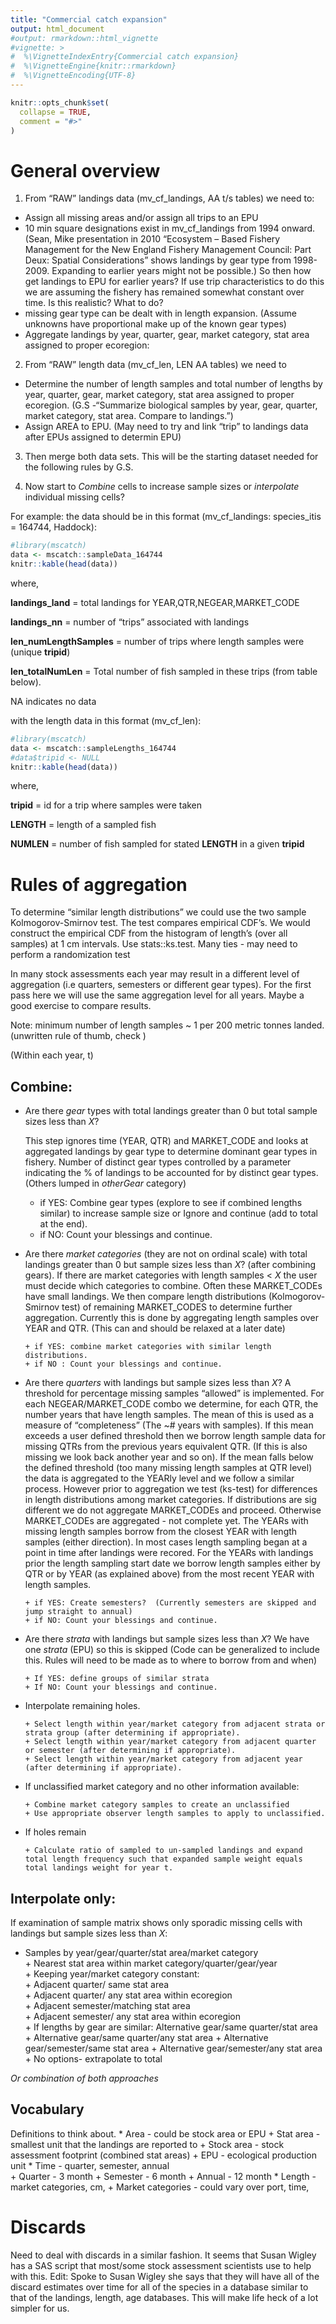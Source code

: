 ```yaml
---
title: "Commercial catch expansion"
output: html_document
#output: rmarkdown::html_vignette
#vignette: >
#  %\VignetteIndexEntry{Commercial catch expansion}
#  %\VignetteEngine{knitr::rmarkdown}
#  %\VignetteEncoding{UTF-8}
---
```


```r
knitr::opts_chunk$set(
  collapse = TRUE,
  comment = "#>"
)
```

# General overview

1. From "RAW" landings data (mv_cf_landings, AA t/s tables) we need to:

* Assign all missing areas and/or assign all trips to an EPU
* 10 min square designations exist in mv_cf_landings from 1994 onward. (Sean, Mike presentation in 2010 "Ecosystem – Based Fishery Management for the New England Fishery Management Council: Part Deux: Spatial Considerations" shows landings by gear type from 1998-2009. Expanding to earlier years might not be possible.) So then how get landings to EPU for earlier years? If use trip characteristics to do this we are assuming the fishery has remained somewhat constant over time. Is this realistic? What to do?
* missing gear type can be dealt with in length expansion. (Assume unknowns have proportional make up of the known gear types)
* Aggregate landings by year, quarter, gear, market category, stat area assigned to proper ecoregion:

2. From "RAW" length data (mv_cf_len, LEN AA tables) we need to 

* Determine the number of length samples and total number of lengths by year, quarter, gear, market category, stat area assigned to proper ecoregion. (G.S -"Summarize biological samples by year, gear, quarter, market category, stat area. Compare to landings.")
* Assign AREA to EPU. (May need to try and link "trip" to landings data after EPUs assigned to determin EPU)

3. Then merge both data sets. This will be the starting dataset needed for the following rules by G.S.

4. Now start to  *Combine* cells to increase sample sizes or *interpolate* individual missing cells? 

For example: the data should be in this format (mv_cf_landings: species_itis = 164744, Haddock):
``` r
#library(mscatch)
data <- mscatch::sampleData_164744
knitr::kable(head(data))
```

where,

**landings_land** = total landings for YEAR,QTR,NEGEAR,MARKET_CODE

**landings_nn** = number of "trips" associated with landings

**len_numLengthSamples** = number of trips where length samples were (unique **tripid**)

**len_totalNumLen** = Total number of fish sampled in these trips (from table below).

NA indicates no data

with the length data in this format (mv_cf_len):

``` r
#library(mscatch)
data <- mscatch::sampleLengths_164744
#data$tripid <- NULL
knitr::kable(head(data))
```

where,

**tripid** = id for a trip where samples were taken

**LENGTH** = length of a sampled fish

**NUMLEN** = number of fish sampled for stated **LENGTH** in a given **tripid**



# Rules of aggregation

To determine "similar length distributions" we could use the two sample Kolmogorov-Smirnov test. The test compares empirical CDF's. We would construct the empirical CDF from the histogram of length's (over all samples) at 1 cm intervals. Use stats::ks.test. Many ties - may need to perform a randomization test

In many stock assessments each year may result in a different level of aggregation (i.e quarters, semesters or different gear types).
For the first pass here we will use the same aggregation level for all years. Maybe a good exercise to compare results.

Note: minimum number of length samples ~ 1 per 200 metric tonnes landed. (unwritten rule of thumb, check )

(Within each year, t)

## Combine:

* Are there *gear* types with total landings greater than 0 but total sample sizes less than *X*?

    This step ignores time (YEAR, QTR) and  MARKET_CODE and looks at aggregated landings by gear type to determine dominant gear types in fishery. Number of distinct gear types controlled by a parameter indicating the % of landings to be accounted for by distinct gear types. (Others lumped in _otherGear_ category)
    
    
    + if YES: Combine gear types (explore to see if combined lengths similar) to increase sample size or Ignore and continue (add to total at the end).
    + if NO: Count your blessings and continue.  
    
    
* Are there *market categories* (they are not on ordinal scale) with total landings greater than 0 but sample sizes less than *X*? (after combining gears). If there are market categories with length samples < *X* the user must decide which categories to combine. Often these MARKET_CODEs have small landings. We then compare length distributions (Kolmogorov-Smirnov test) of remaining MARKET_CODES to determine further aggregation. Currently this is done by aggregating length samples over YEAR and QTR. (This can and should be relaxed at a later date)

	  + if YES: combine market categories with similar length distributions. 
	  + if NO : Count your blessings and continue.  
	  
* Are there *quarters* with landings but sample sizes less than *X*? A threshold for percentage missing samples "allowed" is implemented. For each NEGEAR/MARKET_CODE combo we determine, for each QTR, the number years that have length samples. The mean of this is used as a measure of "completeness" (The ~# years with samples). If this mean exceeds a user defined threshold then we borrow length sample data for missing QTRs from the previous years equivalent QTR. (If this is also missing we look back another year and so on). If the mean falls below the defined threshold (too many missing length samples at QTR level) the data is aggregated to the YEARly level and we follow a similar process. However prior to aggregation we test (ks-test) for differences in length distributions among market categories. If distributions are sig different we do not aggregate MARKET_CODEs and proceed. Otherwise MARKET_CODEs are aggregated - not complete yet. The YEARs with missing length samples borrow from the closest YEAR with length samples (either direction). In most cases length sampling began at a point in time after landings were recored. For the YEARs with landings prior the length sampling start date we borrow length samples either by QTR or by YEAR (as explained above) from the most recent YEAR with length samples.

	  + if YES: Create semesters?  (Currently semesters are skipped and jump straight to annual)
	  + if NO: Count your blessings and continue.  
	  
* Are there *strata* with landings but sample sizes less than *X*? We have one *strata* (EPU) so this is skipped (Code can be generalized to include this. Rules will need to be made as to where to borrow from and when)

	  + If YES: define groups of similar strata  
	  + If NO: Count your blessings and continue.  
	  
* Interpolate remaining holes.  

	  + Select length within year/market category from adjacent strata or strata group (after determining if appropriate).  
	  + Select length within year/market category from adjacent quarter or semester (after determining if appropriate).  
	  + Select length within year/market category from adjacent year (after determining if appropriate).  
	  
* If unclassified market category and no other information available:  

	  + Combine market category samples to create an unclassified  
	  + Use appropriate observer length samples to apply to unclassified. 
	  
* If holes remain  

	  + Calculate ratio of sampled to un-sampled landings and expand total length frequency such that expanded sample weight equals total landings weight for year t.





## Interpolate only:
If examination of sample matrix shows only sporadic missing cells with landings but sample sizes less than *X*:  

* Samples by year/gear/quarter/stat area/market category  
	  + Nearest stat area within market category/quarter/gear/year  
	  	  + Keeping year/market category constant:  
	  	  	  + Adjacent quarter/ same stat area  
	  	  	  	  + Adjacent quarter/ any stat area within ecoregion  
	  	  	  	  	  + Adjacent semester/matching stat area  
	  	  	  	  	  	  + Adjacent semester/ any stat area within ecoregion  
                            +  If lengths by gear are similar: Alternative gear/same quarter/stat area	
	  	  	  	  	  	  	  	  + Alternative gear/same quarter/any stat area
	  	  	  	  	  	  	  	  	  + Alternative gear/semester/same stat area
	  	  	  	  	  	  	  	  	  	  + Alternative gear/semester/any stat area
	  	  	  	  	  	  	  	  	  	  	  + No options- extrapolate to total

*Or combination of both approaches*

## Vocabulary
Definitions to think about.
* Area - could be stock area or EPU
	  + Stat area - smallest unit that the landings are reported to 
	  + Stock area - stock assessment footprint (combined stat areas)
	  + EPU - ecological production unit
* Time - quarter, semester, annual	
	  + Quarter - 3 month
	  + Semester - 6 month
	  + Annual - 12 month
* Length - market categories, cm, 
	  + Market categories - could vary over port, time, 


# Discards

Need to deal with discards in a similar fashion.
It seems that Susan Wigley has a SAS script that most/some stock assessment scientists use to help with this.
Edit: Spoke to Susan Wigley she says that they will have all of the discard estimates over time for all of the species in a database similar to that of the landings, length, age databases. This will make life heck of a lot simpler for us.
			
	


